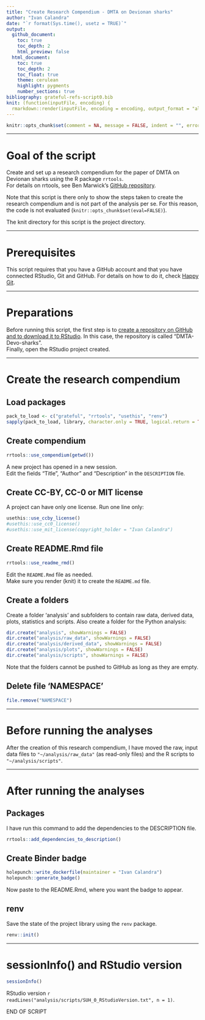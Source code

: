 ```yaml
---
title: "Create Research Compendium - DMTA on Devionan sharks"
author: "Ivan Calandra"
date: "`r format(Sys.time(), usetz = TRUE)`"
output:
  github_document: 
    toc: true
    toc_depth: 2
    html_preview: false
  html_document:
    toc: true
    toc_depth: 2
    toc_float: true
    theme: cerulean
    highlight: pygments
    number_sections: true
bibliography: grateful-refs-script0.bib
knit: (function(inputFile, encoding) {
  rmarkdown::render(inputFile, encoding = encoding, output_format = "all", knit_root_dir = rprojroot::find_rstudio_root_file()) })
---
```


```r
knitr::opts_chunk$set(comment = NA, message = FALSE, indent = "", error = TRUE, eval = FALSE)
```


---


# Goal of the script
Create and set up a research compendium for the paper of DMTA on Devionan sharks using the R package `rrtools`.  
For details on rrtools, see Ben Marwick's [GitHub repository](https://github.com/benmarwick/rrtools).  

Note that this script is there only to show the steps taken to create the research compendium and is not part of the analysis per se. For this reason, the code is not evaluated (`knitr::opts_chunk$set(eval=FALSE)`).

The knit directory for this script is the project directory.


---


# Prerequisites
This script requires that you have a GitHub account and that you have connected RStudio, Git and GitHub. For details on how to do it, check [Happy Git](https://happygitwithr.com/).


---


# Preparations
Before running this script, the first step is to [create a repository on GitHub and to download it to RStudio](https://happygitwithr.com/new-github-first.html). In this case, the repository is called "DMTA-Devo-sharks".  
Finally, open the RStudio project created.


---


# Create the research compendium
## Load packages
```r
pack_to_load <- c("grateful", "rrtools", "usethis", "renv")
sapply(pack_to_load, library, character.only = TRUE, logical.return = TRUE) 
```

## Create compendium
```r
rrtools::use_compendium(getwd())
```
A new project has opened in a new session.  
Edit the fields "Title", "Author" and "Description" in the `DESCRIPTION` file. 

## Create CC-BY, CC-0 or MIT license
A project can have only one license. Run one line only:  
```r
usethis::use_ccby_license()
#usethis::use_cc0_license()
#usethis::use_mit_license(copyright_holder = "Ivan Calandra")
```

## Create README.Rmd file
```r
rrtools::use_readme_rmd()
```
Edit the `README.Rmd` file as needed.  
Make sure you render (knit) it to create the `README.md` file.

## Create a folders 
Create a folder 'analysis' and subfolders to contain raw data, derived data, plots, statistics and scripts. Also create a folder for the Python analysis:
```r
dir.create("analysis", showWarnings = FALSE)
dir.create("analysis/raw_data", showWarnings = FALSE)
dir.create("analysis/derived_data", showWarnings = FALSE)
dir.create("analysis/plots", showWarnings = FALSE)
dir.create("analysis/scripts", showWarnings = FALSE)
```
Note that the folders cannot be pushed to GitHub as long as they are empty.

## Delete file 'NAMESPACE'
```r
file.remove("NAMESPACE")
```


---


# Before running the analyses
After the creation of this research compendium, I have moved the raw, input data files to `"~/analysis/raw_data"` (as read-only files) and the R scripts to `"~/analysis/scripts"`.


---


# After running the analyses
## Packages
I have run this command to add the dependencies to the DESCRIPTION file.
```r
rrtools::add_dependencies_to_description()
```

## Create Binder badge
```r
holepunch::write_dockerfile(maintainer = "Ivan Calandra")
holepunch::generate_badge()
```
Now paste to the README.Rmd, where you want the badge to appear.

## renv
Save the state of the project library using the `renv` package.  
```r
renv::init()
```


---

# sessionInfo() and RStudio version
```r
sessionInfo()
```

RStudio version `r readLines("analysis/scripts/SUH_0_RStudioVersion.txt", n = 1)`.


END OF SCRIPT
